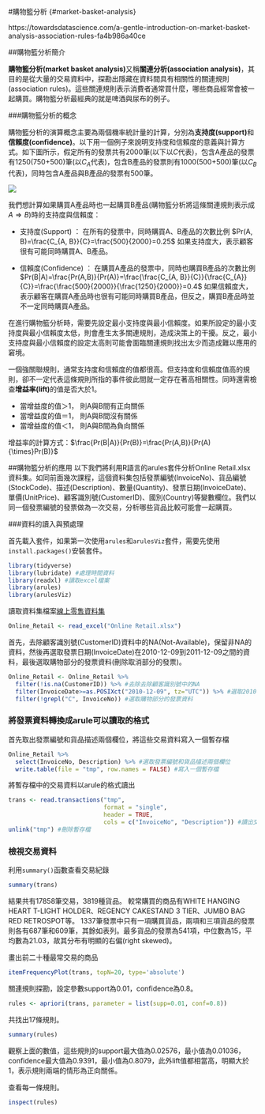 #購物籃分析 {#market-basket-analysis}

https://towardsdatascience.com/a-gentle-introduction-on-market-basket-analysis-association-rules-fa4b986a40ce

##購物籃分析簡介

**購物籃分析(market basket analysis)**又稱**關連分析(association analysis)**，其目的是從大量的交易資料中，探勘出隱藏在資料間具有相關性的關連規則(association rules)。這些關連規則表示消費者通常買什麼，哪些商品經常會被一起購買。購物籃分析最經典的就是啤酒與尿布的例子。

###購物籃分析的概念

購物籃分析的演算概念主要為兩個機率統計量的計算，分別為**支持度(support)**和**信賴度(confidence)**。以下用一個例子來說明支持度和信賴度的意義與計算方式。如下圖所示，假定所有的發票共有2000筆(以下以$C$代表)，包含A產品的發票有1250(750+500)筆(以$C_{A}$代表)，包含B產品的發票則有1000(500+500)筆(以$C_{B}$代表)，同時包含A產品與B產品的發票有500筆。

![](image/mbdata.png)

我們想計算如果購買A產品時也一起購買B產品(購物籃分析將這條關連規則表示成${A}\Rightarrow{B}$)時的支持度與信賴度：

- 支持度(Support) ：
在所有的發票中，同時購買A、B產品的次數比例 $Pr(A, B)=\frac{C_{A, B}}{C}=\frac{500}{2000}=0.25$
如果支持度大，表示顧客很有可能同時購買A、B產品。

- 信賴度(Confidence) ：
在購買A產品的發票中，同時也購買B產品的次數比例 $Pr(B|A)=\frac{Pr(A,B)}{Pr(A)}=\frac{\frac{C_{A, B}}{C}}{\frac{C_{A}}{C}}=\frac{\frac{500}{2000}}{\frac{1250}{2000}}=0.4$
如果信賴度大，表示顧客在購買A產品時也很有可能同時購買B產品，但反之，購買B產品時並不一定同時購買A產品。

在進行購物籃分析時，需要先設定最小支持度與最小信賴度。如果所設定的最小支持度與最小信賴度太低，則會產生太多關連規則，造成決策上的干擾。反之，最小支持度與最小信賴度的設定太高則可能會面臨關連規則找出太少而造成難以應用的窘境。

一個強關聯規則，通常支持度和信賴度的值都很高。但支持度和信賴度值高的規則，卻不一定代表這條規則所指的事件彼此間就一定存在著高相關性。同時還需檢查**增益率(lift)**的值是否大於1。

  - 當增益度的值＞1， 則A與B間有正向關係
  - 當增益度的值＝1， 則A與B間沒有關係
  - 當增益度的值＜1， 則A與B間為負向關係

增益率的計算方式：$\frac{Pr(B|A)}{Pr(B)}=\frac{Pr(A,B)}{Pr(A){\times}Pr(B)}$

##購物籃分析的應用
以下我們將利用R語言的arules套件分析Online Retail.xlsx資料集。如同前面幾次課程，這個資料集包括發票編號(InvoiceNo)、貨品編號(StockCode)、描述(Description)、數量(Quantity)、發票日期(InvoiceDate)、單價(UnitPrice)、顧客識別號(CustomerID)、國別(Country)等變數欄位。我們以同一個發票編號的發票做為一次交易，分析哪些貨品比較可能會一起購買。

###資料的讀入與預處理

首先載入套件，如果第一次使用`arules`和`arulesViz`套件，需要先使用`install.packages()`安裝套件。
```r
library(tidyverse)
library(lubridate) #處理時間資料
library(readxl) #讀取excel檔案
library(arules)
library(arulesViz)
```

讀取資料集檔案[線上零售資料集](https://archive.ics.uci.edu/ml/datasets/Online+Retail)
```r
Online_Retail <- read_excel("Online Retail.xlsx")
```

首先，去除顧客識別號(CustomerID)資料中的NA(Not-Available)，保留非NA的資料，然後再選取發票日期(InvoiceDate)在2010-12-09到2011-12-09之間的資料，最後選取購物部分的發票資料(刪除取消部分的發票)。
```r
Online_Retail <- Online_Retail %>%
  filter(!is.na(CustomerID)) %>% #去除去除顧客識別號中的NA
  filter(InvoiceDate>=as.POSIXct("2010-12-09", tz="UTC")) %>% #選取2010-12-09到2011-12-09之間的資料
  filter(!grepl("C", InvoiceNo)) #選取購物部分的發票資料
```

### 將發票資料轉換成arule可以讀取的格式

首先取出發票編號和貨品描述兩個欄位，將這些交易資料寫入一個暫存檔
```r
Online_Retail %>%
  select(InvoiceNo, Description) %>% #選取發票編號和貨品描述兩個欄位
  write.table(file = "tmp", row.names = FALSE) #寫入一個暫存檔
```

將暫存檔中的交易資料以arule的格式讀出
```r
trans <- read.transactions("tmp",
                           format = "single",
                           header = TRUE,
                           cols = c("InvoiceNo", "Description")) #讀出交易資料
unlink("tmp") #刪除暫存檔
```

### 檢視交易資料

利用`summary()`函數查看交易紀錄
```r
summary(trans)
```
結果共有17858筆交易，3819種貨品。
較常購買的商品有WHITE HANGING HEART T-LIGHT HOLDER、REGENCY CAKESTAND 3 TIER、JUMBO BAG RED RETROSPOT等。
1337筆發票中只有一項購買貨品，兩項和三項貨品的發票則各有687筆和609筆，其餘如表列。最多貨品的發票為541項，中位數為15，平均數為21.03，故其分布有明顯的右偏(right skewed)。

畫出前二十種最常交易的商品
```r
itemFrequencyPlot(trans, topN=20, type='absolute')
```

關連規則探勘，設定參數support為0.01，confidence為0.8。
```r
rules <- apriori(trans, parameter = list(supp=0.01, conf=0.8))
```
共找出17條規則。

```r
summary(rules)
```
觀察上面的數值，這些規則的support最大值為0.02576，最小值為0.01036，confidence最大值為0.9391，最小值為0.8079，此外lift值都相當高，明顯大於1，表示規則兩端的情形為正向關係。

查看每一條規則。
```r
inspect(rules)
```


